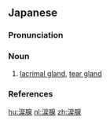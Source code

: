 {{also|淚腺}}
==Japanese==
{{wikipedia|lang=ja}}
{{ja-kanjitab|るい|せん|yomi=o}}

===Pronunciation===
{{ja-pron|yomi=o|るいせん|acc=0|acc_ref=DJR}}

===Noun===
{{ja-noun|るいせん}}

# {{lb|ja|anatomy|sort=るいせん}} [[lacrimal gland]], [[tear gland]]

===References===
<references/>

[[hu:涙腺]]
[[nl:涙腺]]
[[zh:涙腺]]